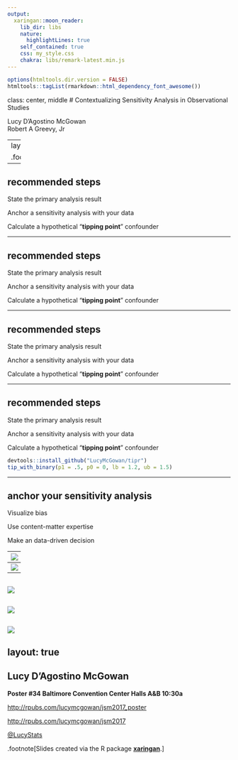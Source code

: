 ```yaml
---
output:
  xaringan::moon_reader:
    lib_dir: libs
    nature:
      highlightLines: true
    self_contained: true
    css: my_style.css
    chakra: libs/remark-latest.min.js
---
```


```r
options(htmltools.dir.version = FALSE)
htmltools::tagList(rmarkdown::html_dependency_font_awesome())
```
class: center, middle 
# Contextualizing Sensitivity Analysis in Observational Studies

Lucy D'Agostino McGowan  
Robert A Greevy, Jr

---
layout: true

.footnote[\#JSM2017]
---

## recommended steps

<span class="fa-stack fa-lg">
  <i class="fa fa-circle fa-stack-2x"></i>
  <i class="fa fa-line-chart fa-stack-1x fa-inverse"></i>
</span> State the primary analysis result

<span class="fa-stack fa-lg">
  <i class="fa fa-circle fa-stack-2x"></i>
  <i class="fa fa-anchor fa-stack-1x fa-inverse"></i>
</span> Anchor a sensitivity analysis with your data

<span class="fa-stack fa-lg">
  <i class="fa fa-circle fa-stack-2x"></i>
  <i class="fa fa-balance-scale fa-stack-1x fa-inverse"></i>
</span> Calculate a hypothetical "**tipping point**" confounder

---

## recommended steps
<span class="fa-stack fa-lg">
  <i class="fa fa-circle fa-stack-2x fa-inverse-2"></i>
  <i class="fa fa-line-chart fa-stack-1x fa-inverse"></i>
</span> State the primary analysis result

<span class="fa-stack fa-lg">
  <i class="fa fa-circle fa-stack-2x"></i>
  <i class="fa fa-anchor fa-stack-1x fa-inverse"></i>
</span> Anchor a sensitivity analysis with your data

<span class="fa-stack fa-lg">
  <i class="fa fa-circle fa-stack-2x fa-inverse-2"></i>
  <i class="fa fa-balance-scale fa-stack-1x fa-inverse"></i>
</span> Calculate a hypothetical "**tipping point**" confounder

---

## recommended steps
<span class="fa-stack fa-lg">
  <i class="fa fa-circle fa-stack-2x fa-inverse-2"></i>
  <i class="fa fa-line-chart fa-stack-1x fa-inverse"></i>
</span> State the primary analysis result

<span class="fa-stack fa-lg">
  <i class="fa fa-circle fa-stack-2x fa-inverse-2"></i>
  <i class="fa fa-anchor fa-stack-1x fa-inverse"></i>
</span> Anchor a sensitivity analysis with your data

<span class="fa-stack fa-lg">
  <i class="fa fa-circle fa-stack-2x"></i>
  <i class="fa fa-balance-scale fa-stack-1x fa-inverse"></i>
</span> Calculate a hypothetical "**tipping point**" confounder

---

## recommended steps
<span class="fa-stack fa-lg">
  <i class="fa fa-circle fa-stack-2x fa-inverse-2"></i>
  <i class="fa fa-line-chart fa-stack-1x fa-inverse"></i>
</span> State the primary analysis result

<span class="fa-stack fa-lg">
  <i class="fa fa-circle fa-stack-2x fa-inverse-2"></i>
  <i class="fa fa-anchor fa-stack-1x fa-inverse"></i>
</span> Anchor a sensitivity analysis with your data

<span class="fa-stack fa-lg">
  <i class="fa fa-circle fa-stack-2x"></i>
  <i class="fa fa-balance-scale fa-stack-1x fa-inverse"></i>
</span> Calculate a hypothetical "**tipping point**" confounder

```r
devtools::install_github("LucyMcGowan/tipr")
tip_with_binary(p1 = .5, p0 = 0, lb = 1.2, ub = 1.5)
```
---

## anchor your sensitivity analysis

<span class="fa-stack fa-lg">
  <i class="fa fa-circle fa-stack-2x"></i>
  <i class="fa fa-eye fa-stack-1x fa-inverse"></i>
</span>  Visualize bias

<span class="fa-stack fa-lg">
  <i class="fa fa-circle fa-stack-2x"></i>
  <i class="fa fa-user-md fa-stack-1x fa-inverse"></i>
</span> Use content-matter expertise


<span class="fa-stack fa-lg">
  <i class="fa fa-circle fa-stack-2x"></i>
  <i class="fa fa-check fa-stack-1x fa-inverse"></i>
</span>  Make an data-driven decision

---
![](img/keynote/keynote.001.png)
---
![](img/keynote/keynote.002.png)
---
![](img/keynote/keynote.001.png)
---
![](img/keynote/keynote.003.png)
---
![](img/keynote/keynote.001.png)
---
layout: true
---

## Lucy D'Agostino McGowan
<span class="fa-stack fa-lg">
  <i class="fa fa-circle fa-stack-2x"></i>
  <i class="fa fa-question fa-stack-1x fa-inverse"></i>
</span> <b>Poster #34 Baltimore Convention Center Halls A&B 10:30a</b>

 <i class="fa fa-cog fa-spin fa-2x fa-fw"></i>
 [http://rpubs.com/lucymcgowan/jsm2017_poster](http://rpubs.com/lucymcgowan/jsm2017_poster)

<span class="fa-stack fa-lg">
  <i class="fa fa-circle fa-stack-2x"></i>
  <i class="fa fa-toggle-right fa-stack-1x fa-inverse"></i>
</span> [http://rpubs.com/lucymcgowan/jsm2017](http://rpubs.com/lucymcgowan/jsm2017)

<span class="fa-stack fa-lg">
  <i class="fa fa-circle fa-stack-2x"></i>
  <i class="fa fa-twitter fa-stack-1x fa-inverse"></i>
</span>
[@LucyStats](https://twitter.com/LucyStats)

.footnote[Slides created via the R package [**xaringan**](https://github.com/yihui/xaringan).]
